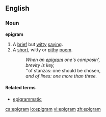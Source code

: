 ==English==
===Noun===
'''epigram'''
# A [[brief]] but [[witty]] [[saying]].
# A [[short]], witty or [[pithy]] [[poem]].
#: ''When an [[epigram]] one's composin',''
#: ''brevity is key,''
#: ''of stanzas: one should be chosen, 
#: ''and of lines:  one more than three.''

==== Related terms ====
*[[epigrammatic]]

[[ca:epigram]]
[[io:epigram]]
[[vi:epigram]]
[[zh:epigram]]